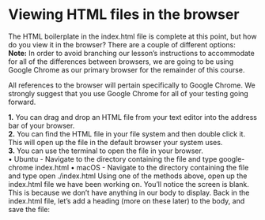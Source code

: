 # Viewing HTML files in the browser

The HTML boilerplate in the index.html file is complete at this point, but how do you view it in the browser?
 There are a couple of different options:  
**Note:** In order to avoid branching our lesson’s instructions to accommodate for all of the differences between browsers,
 we are going to be using Google Chrome as our primary browser for the remainder of this course.

  All references to the browser will pertain specifically to Google Chrome.
  We strongly suggest that you use Google Chrome for all of your testing going forward.  

  
**1.**	You can drag and drop an HTML file from your text editor into the address bar of your browser.  
**2.**	You can find the HTML file in your file system and then double click it. This will open up the 
file in the default browser your system uses.  
**3.**	You can use the terminal to open the file in your browser.  
•	Ubuntu - Navigate to the directory containing the file and type google-chrome index.html
•	macOS - Navigate to the directory containing the file and type open ./index.html
Using one of the methods above, open up the index.html file we have been working on. You’ll notice the 
screen is blank. This is because we don’t have anything in our body to display.
Back in the index.html file, let’s add a heading (more on these later) to the body, and save the file:
